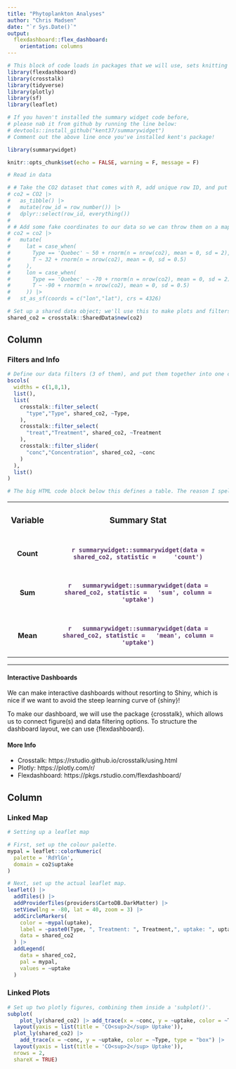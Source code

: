 ```yaml
---
title: "Phytoplankton Analyses"
author: "Chris Madsen"
date: "`r Sys.Date()`"
output: 
  flexdashboard::flex_dashboard:
    orientation: columns
---
```


<style>
.container-fluid .crosstalk-bscols {    
/*push content away from far right and left edges*/
  margin-right: 0px;
  margin-left: 0px;
}
</style>

```r
# This block of code loads in packages that we will use, sets knitting options (echo = FALSE, warning = F, etc.), brings in the CO2 dataset and modifies it a bit, and then creates a crosstalk object (specifically, a SharedData R6 object)
library(flexdashboard)
library(crosstalk)
library(tidyverse)
library(plotly)
library(sf)
library(leaflet)

# If you haven't installed the summary widget code before,
# please nab it from github by running the line below:
# devtools::install_github("kent37/summarywidget")
# Comment out the above line once you've installed kent's package!

library(summarywidget)

knitr::opts_chunk$set(echo = FALSE, warning = F, message = F)

# Read in data

# # Take the CO2 dataset that comes with R, add unique row ID, and put that as the first column.
# co2 = CO2 |> 
#   as_tibble() |> 
#   mutate(row_id = row_number()) |> 
#   dplyr::select(row_id, everything())
# 
# # Add some fake coordinates to our data so we can throw them on a map.
# co2 = co2 |> 
#   mutate(
#     lat = case_when(
#       Type == 'Quebec' ~ 50 + rnorm(n = nrow(co2), mean = 0, sd = 2),
#       T ~ 32 + rnorm(n = nrow(co2), mean = 0, sd = 0.5)
#     ),
#     lon = case_when(
#       Type == 'Quebec' ~ -70 + rnorm(n = nrow(co2), mean = 0, sd = 2),
#       T ~ -90 + rnorm(n = nrow(co2), mean = 0, sd = 0.5)
#     )) |> 
#   st_as_sf(coords = c("lon","lat"), crs = 4326)

# Set up a shared data object; we'll use this to make plots and filters that are connected.
shared_co2 = crosstalk::SharedData$new(co2)
```

Column {data-width=300}
--------------------------------------------------

### Filters and Info
```r
# Define our data filters (3 of them), and put them together into one column using the bscols() function. Note that we actually put the filters into one list(), and add an empty list() before and after our filter list... what a mess! This nonsense is necessary to make sure there is enough blank space on the left and right of our filters.
bscols(
  widths = c(1,8,1),
  list(),
  list(
    crosstalk::filter_select(
      "type","Type", shared_co2, ~Type,
    ),
    crosstalk::filter_select(
      "treat","Treatment", shared_co2, ~Treatment
    ),
    crosstalk::filter_slider(
      "conc","Concentration", shared_co2, ~conc
    )
  ),
  list()
)
```

```r
# The big HTML code block below this defines a table. The reason I spell this table out by hand (terrible!) is so that we can use Kent's summarywidget package to feed in single values that are connected to our filters / plots. It's unwieldy to set up, but I think it looks nice in the dashboard. What do you think?
```

<table width = "100%">
  <tr>
    <th><h3>Variable</h3></th>
    <th><h3>Summary Stat</h3></th>
  </tr>
  <tr>
    <td><center><h4>Count</h4></center></td>
    <td>
      <center><h4><font color="#593869"><b>`r summarywidget::summarywidget(data = shared_co2, statistic =     'count')`</b></font></h4></center>
    </td>
  </tr>
  <tr>
    <td><center><h4>Sum</h4></center></td>
    <td>
      <center><h4><font color="#593869"><b>`r   summarywidget::summarywidget(data = shared_co2, statistic =   'sum', column = 'uptake')`</b></font></h4></center>
    </td>
  </tr>
  <tr>
    <td><center><h4>Mean</h4></center></td>
    <td>
    <center><h4><font color="#593869"><b>`r   summarywidget::summarywidget(data = shared_co2, statistic =   'mean', column = 'uptake')`</b></font></h4></center>
    </td>
  </tr>
</table>

<hr>

#### Interactive Dashboards

We can make interactive dashboards without resorting to Shiny, which is nice if we want to avoid the steep learning curve of {shiny}!

To make our dashboard, we will use the package {crosstalk}, which allows us to connect figure(s) and data filtering options. To structure the dashboard layout, we can use {flexdashboard}.

#### More Info

- Crosstalk: https://rstudio.github.io/crosstalk/using.html
- Plotly: https://plotly.com/r/
- Flexdashboard: https://pkgs.rstudio.com/flexdashboard/ 

Column {data-width=600}
--------------------------------------------

### Linked Map 
```r
# Setting up a leaflet map

# First, set up the colour palette.
mypal = leaflet::colorNumeric(
  palette = 'RdYlGn',
  domain = co2$uptake
)

# Next, set up the actual leaflet map.
leaflet() |> 
  addTiles() |> 
  addProviderTiles(providers$CartoDB.DarkMatter) |> 
  setView(lng = -80, lat = 40, zoom = 3) |> 
  addCircleMarkers(
    color = ~mypal(uptake),
    label = ~paste0(Type, ", Treatment: ", Treatment,", uptake: ", uptake),
    data = shared_co2
  ) |> 
  addLegend(
    data = shared_co2,
    pal = mypal,
    values = ~uptake
  )
```

### Linked Plots
```r
# Set up two plotly figures, combining them inside a 'subplot()'.
subplot(
    plot_ly(shared_co2) |> add_trace(x = ~conc, y = ~uptake, color = ~Type, type = 'scatter', mode = 'markers') |> 
  layout(yaxis = list(title = 'CO<sup>2</sup> Uptake')),
  plot_ly(shared_co2) |> 
    add_trace(x = ~conc, y = ~uptake, color = ~Type, type = "box") |> 
  layout(yaxis = list(title = 'CO<sup>2</sup> Uptake')),
  nrows = 2,
  shareX = TRUE)
```
